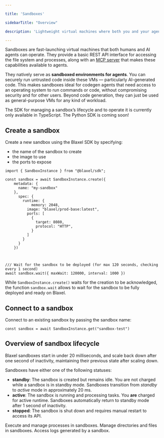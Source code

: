 ```yaml
---

title: 'Sandboxes'

sidebarTitle: "Overview"

description: 'Lightweight virtual machines where both you and your agents can run code with sub-20ms cold starts.'

---
```


Sandboxes are fast-launching virtual machines that both humans and AI agents can operate. They provide a basic REST API interface for accessing the file system and processes, along with an [MCP server](../Functions/Overview) that makes these capabilities available to agents.

They natively serve as **sandboxed environments for agents**. You can securely run untrusted code inside these VMs — particularly AI-generated code. This makes sandboxes ideal for codegen agents that need access to an operating system to run commands or code, without compromising security and for other users. Beyond code generation, they can just be used as general-purpose VMs for any kind of workload.

<Warning>The SDK for managing a sandbox’s lifecycle and to operate it is currently only available in TypeScript. The Python SDK is coming soon!</Warning>

## Create a sandbox

Create a new sandbox using the Blaxel SDK by specifying:

- the name of the sandbox to create
- the image to use
- the ports to expose

```tsx
import { SandboxInstance } from "@blaxel/sdk";

const sandbox = await SandboxInstance.create({
    metadata: {
      name: "my-sandbox"
    },
      spec: {
        runtime: {
	        memory: 2048,
          image: "blaxel/prod-base:latest",
          ports: [
            {
              target: 8080,
              protocol: "HTTP",
            }
          ]
        }
      }
    })
    
    

/// Wait for the sandbox to be deployed (for max 120 seconds, checking every 1 second)
await sandbox.wait({ maxWait: 120000, interval: 1000 })
```

While `SandboxInstance.create()` waits for the creation to be acknowledged, the function `sandbox.wait` allows to wait for the sandbox to be fully deployed and ready on Blaxel.

## Connect to a sandbox

Connect to an existing sandbox by passing the sandbox name:

```tsx
const sandbox = await SandboxInstance.get("sandbox-test")
```

## Overview of sandbox lifecycle

Blaxel sandboxes start in under 20 milliseconds, and scale back down after one second of inactivity, maintaining their previous state after scaling down.

Sandboxes have either one of the following statuses:

- **standby**: The sandbox is created but remains idle. You are not charged while a sandbox is in standby mode. Sandboxes transition from *standby* to *active* mode in approximately 20 ms.
- **active**: The sandbox is running and processing tasks. You **are** charged for active runtime. Sandboxes automatically return to standby mode after 1 second of inactivity.
- **stopped**: The sandbox is shut down and requires manual restart to access its API.

<CardGroup>
<Card title="Processes and commands" icon="terminal" href="/Sandboxes/Processes">
Execute and manage processes in sandboxes.
</Card>
<Card title="File system operations" icon="file-lines" href="/Sandboxes/Filesystem">
Manage directories and files in sandboxes.
</Card>
<Card title="Log streaming" icon="table-list" href="/Sandboxes/Log-streaming">
Access logs generated by a sandbox.
</Card>
</CardGroup>